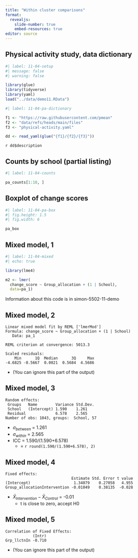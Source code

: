 ```yaml
---
title: "Within cluster comparisons"
format: 
  revealjs:
    slide-number: true
    embed-resources: true
editor: source
---
```


## Physical activity study, data dictionary

```r
#| label: 11-04-setup
#| message: false
#| warning: false

library(glue)
library(tidyverse)
library(yaml)
load("../data/demo11.RData")
```

```r
#| label: 11-04-pa-dictionary

f1 <- "https://raw.githubusercontent.com/pmean"
f2 <- "data/refs/heads/main/files"
f3 <- "physical-activity.yaml"

dd <- read_yaml(glue("{f1}/{f2}/{f3}"))
```

`r dd$description`

## Counts by school (partial listing)

```r
#| label: 11-04-counts

pa_counts[1:10, ]
```

## Boxplot of change scores

```r
#| label: 11-04-pa-box
#| fig.height: 1.5
#| fig.width: 6

pa_box
```

## Mixed model, 1

```r
#| label: 11-04-mixed
#| echo: true

library(lme4)

m2 <- lmer(
  change_score ~ Group_allocation + (1 | School),
  data=pa_1)
```

::: notes

Information about this code is in simon-5502-11-demo

:::

## Mixed model, 2

```{}
Linear mixed model fit by REML ['lmerMod']
Formula: change_score ~ Group_allocation + (1 | School)
   Data: pa_1

REML criterion at convergence: 5013.3

Scaled residuals: 
    Min      1Q  Median      3Q     Max 
-4.6825 -0.5667  0.0021  0.5684  4.5686 
```

-   (You can ignore this part of the output)

## Mixed model, 3

```{}
Random effects:
 Groups   Name        Variance Std.Dev.
 School   (Intercept) 1.590    1.261   
 Residual             6.578    2.565   
Number of obs: 1043, groups:  School, 57
```

-   $\sigma_{between}$ = 1.261
-   $\sigma_{within}$ = 2.565
-   ICC = 1.590/(1.590+6.578)
    -   = `r round(1.590/(1.590+6.578), 2)`

## Mixed model, 4

```{}
Fixed effects:
                             Estimate Std. Error t value
(Intercept)                   1.34079    0.27058   4.955
Group_allocationIntervention -0.01049    0.38135  -0.028
```

-   $\bar{X}_{Intervention}-\bar{X}_{Control}$ = -0.01
    -   t is close to zero, accept H0

## Mixed model, 5

```{}
Correlation of Fixed Effects:
            (Intr)
Grp_llctnIn -0.710
```

-   (You can ignore this part of the output)



